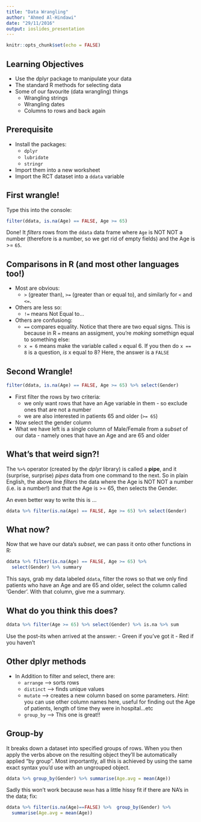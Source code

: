 ```yaml
---
title: "Data Wrangling"
author: "Ahmed Al-Hindawi"
date: "29/11/2016"
output: ioslides_presentation
---
```


```r
knitr::opts_chunk$set(echo = FALSE)
```

## Learning Objectives

- Use the dplyr package to manipulate your data
- The standard R methods for selecting data
- Some of our favourite (data wrangling) things
    + Wrangling strings
    + Wrangling dates
    + Columns to rows and back again


## Prerequisite

- Install the packages:
    + `dplyr` 
    + `lubridate` 
    + `stringr`
- Import them into a new worksheet
- Import the RCT dataset into a `ddata` variable

## First wrangle!

Type this into the console:
```r
filter(ddata, is.na(Age) == FALSE, Age >= 65)
```

Done! It _filters_ rows from the `ddata` data frame where `Age` is NOT NOT a number (therefore is a number, so we get rid of empty fields) and the Age is >= `65`.

## Comparisons in R (and most other languages too!)

- Most are obvious:
    + `>` (greater than), `>=` (greater than or equal to), and similarly for `<` and `<=`.
- Others are less so:
    + `!=` means Not Equal to...
- Others are confusiong:
    + `==` compares equality. Notice that there are two equal signs. This is because in R `=` means an assigment, you're _making_ somethign equal to something else:
    + `x = 6` means make the variable called `x` equal 6. If you then do `x == 8` is a question, _is_ x equal to 8? Here, the answer is a `FALSE`

## Second Wrangle!

```r
filter(ddata, is.na(Age) == FALSE, Age >= 65) %>% select(Gender)
```

- First filter the rows by two criteria:
    + we only want rows that have an Age variable in them - so exclude ones that are not a number
    + we are also interested in patients 65 and older (`>= 65`)
- Now select the gender column
- What we have left is a single column of Male/Female from a _subset_ of our data - namely ones that have an Age and are 65 and older

## What's that weird sign?!

The `%>%` operator (created by the _dplyr_ library) is called a **pipe**, and it (surprise, surprise) _pipes_ data from one command to the next. So in plain English, the above line _filters_ the data where the Age  is NOT NOT a  number (i.e. is a number!) and that the Age is >= 65, then selects the Gender.

An even better way to write this is ...

```r
ddata %>% filter(is.na(Age) == FALSE, Age >= 65) %>% select(Gender)
```

## What now?

Now that we have our data's _subset_, we can pass it onto other functions in R:

```r
ddata %>% filter(is.na(Age) == FALSE, Age >= 65) %>% 
  select(Gender) %>% summary
```

This says, grab my data labeled `ddata`, filter the rows so that we only find patients who have an Age and are 65 and older, select the column called 'Gender'. With that column, give me a summary.

## What do you think this does?

```r
ddata %>% filter(Age >= 65) %>% select(Gender) %>% is.na %>% sum
```

Use the post-its when arrived at the answer:
- Green if you've got it
- Red if you haven't

## Other dplyr methods

- In Addition to filter and select, there are:
    + `arrange` --> sorts rows
    + `distinct` --> finds unique values 
    + `mutate` --> creates a new column based on some parameters. _Hint_: you can use other column names here, useful for finding out the Age of patients, length of time they were in hospital...etc
    + `group_by` --> This one is great!!
    
## Group-by
It breaks down a dataset into specified groups of rows. When you then apply the verbs above on the resulting object they’ll be automatically applied “by group”. Most importantly, all this is achieved by using the same exact syntax you’d use with an ungrouped object.

```r
ddata %>% group_by(Gender) %>% summarise(Age.avg = mean(Age))
```
Sadly this won't work because `mean` has a little hissy fit if there are NA's in the data; fix:

```r
ddata %>% filter(is.na(Age)==FALSE) %>%  group_by(Gender) %>% 
  summarise(Age.avg = mean(Age))
```
